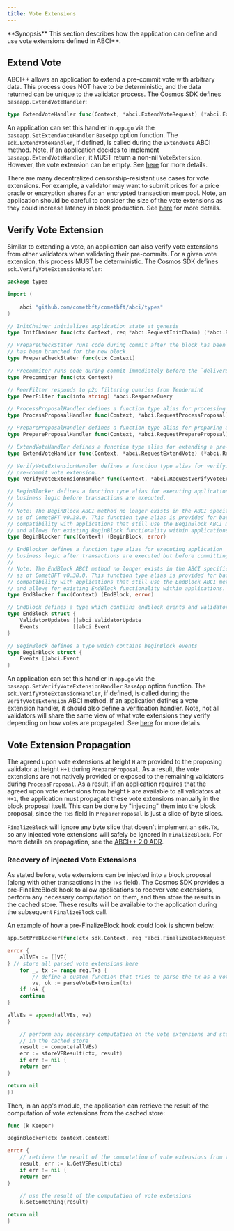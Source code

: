 ```yaml
---
title: Vote Extensions
---
```

<Note>
**Synopsis**
This section describes how the application can define and use vote extensions
defined in ABCI++.
</Note>

## Extend Vote

ABCI++ allows an application to extend a pre-commit vote with arbitrary data. This
process does NOT have to be deterministic, and the data returned can be unique to the
validator process. The Cosmos SDK defines `baseapp.ExtendVoteHandler`:

```go
type ExtendVoteHandler func(Context, *abci.ExtendVoteRequest) (*abci.ExtendVoteResponse, error)
```

An application can set this handler in `app.go` via the `baseapp.SetExtendVoteHandler`
`BaseApp` option function. The `sdk.ExtendVoteHandler`, if defined, is called during
the `ExtendVote` ABCI method. Note, if an application decides to implement
`baseapp.ExtendVoteHandler`, it MUST return a non-nil `VoteExtension`. However, the vote
extension can be empty. See [here](https://github.com/cometbft/cometbft/blob/v0.38.0-rc1/spec/abci/abci++_methods.md#extendvote)
for more details.

There are many decentralized censorship-resistant use cases for vote extensions.
For example, a validator may want to submit prices for a price oracle or encryption
shares for an encrypted transaction mempool. Note, an application should be careful
to consider the size of the vote extensions as they could increase latency in block
production. See [here](https://github.com/cometbft/cometbft/blob/v0.38.0-rc1/docs/qa/CometBFT-QA-38.md#vote-extensions-testbed)
for more details.

## Verify Vote Extension

Similar to extending a vote, an application can also verify vote extensions from
other validators when validating their pre-commits. For a given vote extension,
this process MUST be deterministic. The Cosmos SDK defines `sdk.VerifyVoteExtensionHandler`:

```go expandable
package types

import (
    
	abci "github.com/cometbft/cometbft/abci/types"
)

// InitChainer initializes application state at genesis
type InitChainer func(ctx Context, req *abci.RequestInitChain) (*abci.ResponseInitChain, error)

// PrepareCheckStater runs code during commit after the block has been committed, and the `checkState`
// has been branched for the new block.
type PrepareCheckStater func(ctx Context)

// Precommiter runs code during commit immediately before the `deliverState` is written to the `rootMultiStore`.
type Precommiter func(ctx Context)

// PeerFilter responds to p2p filtering queries from Tendermint
type PeerFilter func(info string) *abci.ResponseQuery

// ProcessProposalHandler defines a function type alias for processing a proposer
type ProcessProposalHandler func(Context, *abci.RequestProcessProposal) (*abci.ResponseProcessProposal, error)

// PrepareProposalHandler defines a function type alias for preparing a proposal
type PrepareProposalHandler func(Context, *abci.RequestPrepareProposal) (*abci.ResponsePrepareProposal, error)

// ExtendVoteHandler defines a function type alias for extending a pre-commit vote.
type ExtendVoteHandler func(Context, *abci.RequestExtendVote) (*abci.ResponseExtendVote, error)

// VerifyVoteExtensionHandler defines a function type alias for verifying a
// pre-commit vote extension.
type VerifyVoteExtensionHandler func(Context, *abci.RequestVerifyVoteExtension) (*abci.ResponseVerifyVoteExtension, error)

// BeginBlocker defines a function type alias for executing application
// business logic before transactions are executed.
//
// Note: The BeginBlock ABCI method no longer exists in the ABCI specification
// as of CometBFT v0.38.0. This function type alias is provided for backwards
// compatibility with applications that still use the BeginBlock ABCI method
// and allows for existing BeginBlock functionality within applications.
type BeginBlocker func(Context) (BeginBlock, error)

// EndBlocker defines a function type alias for executing application
// business logic after transactions are executed but before committing.
//
// Note: The EndBlock ABCI method no longer exists in the ABCI specification
// as of CometBFT v0.38.0. This function type alias is provided for backwards
// compatibility with applications that still use the EndBlock ABCI method
// and allows for existing EndBlock functionality within applications.
type EndBlocker func(Context) (EndBlock, error)

// EndBlock defines a type which contains endblock events and validator set updates
type EndBlock struct {
    ValidatorUpdates []abci.ValidatorUpdate
	Events           []abci.Event
}

// BeginBlock defines a type which contains beginBlock events
type BeginBlock struct {
    Events []abci.Event
}
```

An application can set this handler in `app.go` via the `baseapp.SetVerifyVoteExtensionHandler`
`BaseApp` option function. The `sdk.VerifyVoteExtensionHandler`, if defined, is called
during the `VerifyVoteExtension` ABCI method. If an application defines a vote
extension handler, it should also define a verification handler. Note, not all
validators will share the same view of what vote extensions they verify depending
on how votes are propagated. See [here](https://github.com/cometbft/cometbft/blob/v0.38.0-rc1/spec/abci/abci++_methods.md#verifyvoteextension)
for more details.

## Vote Extension Propagation

The agreed upon vote extensions at height `H` are provided to the proposing validator
at height `H+1` during `PrepareProposal`. As a result, the vote extensions are
not natively provided or exposed to the remaining validators during `ProcessProposal`.
As a result, if an application requires that the agreed upon vote extensions from
height `H` are available to all validators at `H+1`, the application must propagate
these vote extensions manually in the block proposal itself. This can be done by
"injecting" them into the block proposal, since the `Txs` field in `PrepareProposal`
is just a slice of byte slices.

`FinalizeBlock` will ignore any byte slice that doesn't implement an `sdk.Tx`, so
any injected vote extensions will safely be ignored in `FinalizeBlock`. For more
details on propagation, see the [ABCI++ 2.0 ADR](https://github.com/cosmos/cosmos-sdk/blob/main/docs/architecture/adr-064-abci-2.0.md#vote-extension-propagation--verification).

### Recovery of injected Vote Extensions

As stated before, vote extensions can be injected into a block proposal (along with
other transactions in the `Txs` field). The Cosmos SDK provides a pre-FinalizeBlock
hook to allow applications to recover vote extensions, perform any necessary
computation on them, and then store the results in the cached store. These results
will be available to the application during the subsequent `FinalizeBlock` call.

An example of how a pre-FinalizeBlock hook could look is shown below:

```go expandable
app.SetPreBlocker(func(ctx sdk.Context, req *abci.FinalizeBlockRequest)

error {
    allVEs := []VE{
} // store all parsed vote extensions here
    for _, tx := range req.Txs {
        // define a custom function that tries to parse the tx as a vote extension
        ve, ok := parseVoteExtension(tx)
    if !ok {
    continue
}

allVEs = append(allVEs, ve)
}

    // perform any necessary computation on the vote extensions and store the result
    // in the cached store
    result := compute(allVEs)
    err := storeVEResult(ctx, result)
    if err != nil {
    return err
}

return nil
})
```

Then, in an app's module, the application can retrieve the result of the computation
of vote extensions from the cached store:

```go expandable
func (k Keeper)

BeginBlocker(ctx context.Context)

error {
    // retrieve the result of the computation of vote extensions from the cached store
    result, err := k.GetVEResult(ctx)
    if err != nil {
    return err
}

    // use the result of the computation of vote extensions
    k.setSomething(result)

return nil
}
```
